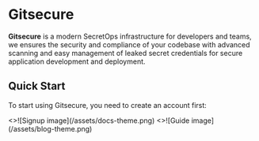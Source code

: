 # Gitsecure

**Gitsecure** is a modern SecretOps infrastructure for developers and teams, we ensures the security and compliance of your codebase with advanced scanning and easy management of leaked secret credentials for secure application development and deployment.

## Quick Start


To start using Gitsecure, you need to create an account first:

<Cards num={2}>
  <Card
    image
    arrow
    title="Signup"
    href="https://www.gitsecure.dev/">
    <>![Signup image](/assets/docs-theme.png)</>
  </Card>
  <Card
    image
    arrow
    title="Guide"
    href="/docs/guide">
    <>![Guide image](/assets/blog-theme.png)</>
  </Card>
</Cards>
